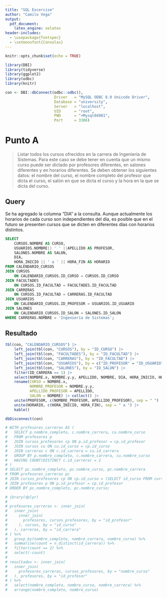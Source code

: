 ```yaml
---
title: "SQL Excercise"
author: "Camilo Vega"
output:
  pdf_document:
    latex_engine: xelatex
header-includes:
  - \usepackage{fontspec}
  - \setmonofont{Consolas}
---
```


```r
knitr::opts_chunk$set(echo = TRUE)
```

```r
library(DBI)
library(tidyverse)
library(ggplot2)
library(odbc)
library(knitr)

con <- DBI::dbConnect(odbc::odbc(),
                      Driver   = "MySQL ODBC 8.0 Unicode Driver",
                      Database = "university",
                      Server   = "localhost",
                      UID      = "root",
                      PWD      = "+Mysql04981",
                      Port     = 3306)

```

# Punto A

> Listar todos los cursos ofrecidos en la carrera de Ingeniería de Sistemas. Para este caso se debe tener en cuenta que un mismo curso puede ser dictado por profesores diferentes, en salones diferentes y en horarios diferentes. Se deben obtener los siguientes datos: el nombre del curso, el nombre completo del profesor que dicta el curso, el salón en que se dicta el curso y la hora en la que se dicta del curso.


## Query

Se ha agregado la columna "DIA" a la consulta. Aunque actualmente los horarios de cada curso son independientes del día, es posible que en el futuro se presenten cursos que se dicten en diferentes días con horarios distintos.

```sql

SELECT
    CURSOS.NOMBRE AS CURSO,
    USUARIOS.NOMBRE|| ' ' ||APELLIDO AS PROFESOR,
    SALONES.NOMBRE AS SALON,
    DIA,
    HORA_INICIO || ' a ' || HORA_FIN AS HORARIO
FROM CALENDARIO_CURSOS
JOIN CURSOS
    ON CALENDARIO_CURSOS.ID_CURSO = CURSOS.ID_CURSO
JOIN FACULTADES
    ON CURSOS.ID_FACULTAD = FACULTADES.ID_FACULTAD
JOIN CARRERAS
    ON CURSOS.ID_FACULTAD = CARRERAS.ID_FACULTAD
JOIN USUARIOS
    ON CALENDARIO_CURSOS.ID_PROFESOR = USUARIOS.ID_USUARIO
JOIN SALONES
    ON CALENDARIO_CURSOS.ID_SALON = SALONES.ID_SALON
WHERE CARRERAS.NOMBRE = 'Ingeniería de Sistemas';

```


## Resultado

```r

tbl(con, "CALENDARIO_CURSOS") |> 
    left_join(tbl(con, "CURSOS"), by = "ID_CURSO") |>
    left_join(tbl(con, "FACULTADES"), by = "ID_FACULTAD") |> 
    left_join(tbl(con, "CARRERAS"), by = "ID_FACULTAD") |> 
    left_join(tbl(con, "USUARIOS"), by = c("ID_PROFESOR" = "ID_USUARIO")) |> 
    left_join(tbl(con, "SALONES"), by = "ID_SALON") |> 
    filter(ID_CARRERA == 1) |> 
    select(NOMBRE.x, NOMBRE.y.y, APELLIDO, NOMBRE, DIA, HORA_INICIO, HORA_FIN) |>
    rename(CURSO = NOMBRE.x, 
           NOMBRE_PROFESOR = NOMBRE.y.y,
           APELLIDO_PROFESOR = APELLIDO,
           SALON = NOMBRE) |> collect() |> 
    unite(PROFESOR, c(NOMBRE_PROFESOR, APELLIDO_PROFESOR), sep = " ") |> 
    unite(HORARIO, c(HORA_INICIO, HORA_FIN), sep = " a ") |> 
    kable()
```




```r
dbDisconnect(con)
```



```r
# WITH profesores_carreras AS (
#   SELECT p.nombre_completo, c.nombre_carrera, cu.nombre_curso
#   FROM profesores p
#   JOIN cursos_profesores cp ON p.id_profesor = cp.id_profesor
#   JOIN cursos cu ON cu.id_curso = cp.id_curso
#   JOIN carreras c ON c.id_carrera = cu.id_carrera
#   GROUP BY p.nombre_completo, c.nombre_carrera, cu.nombre_curso
#   HAVING COUNT(DISTINCT c.id_carrera) = 2
# )
# SELECT pc.nombre_completo, pc.nombre_curso, pc.nombre_carrera
# FROM profesores_carreras pc
# JOIN cursos_profesores cp ON cp.id_curso = (SELECT id_curso FROM cursos WHERE nombre_curso = pc.nombre_curso)
# JOIN profesores p ON p.id_profesor = cp.id_profesor
# ORDER BY pc.nombre_completo, pc.nombre_curso;

# ibrary(dplyr)
# 
# profesores_carreras <- inner_join(
#   inner_join(
#     inner_join(
#       profesores, cursos_profesores, by = "id_profesor"
#     ), cursos, by = "id_curso"
#   ), carreras, by = "id_carrera"
# ) %>% 
#   group_by(nombre_completo, nombre_carrera, nombre_curso) %>% 
#   summarise(count = n_distinct(id_carrera)) %>% 
#   filter(count == 2) %>% 
#   select(-count)
# 
# resultados <- inner_join(
#   inner_join(
#     profesores_carreras, cursos_profesores, by = "nombre_curso"
#   ), profesores, by = "id_profesor"
# ) %>% 
#   select(nombre_completo, nombre_curso, nombre_carrera) %>% 
#   arrange(nombre_completo, nombre_curso)

```

